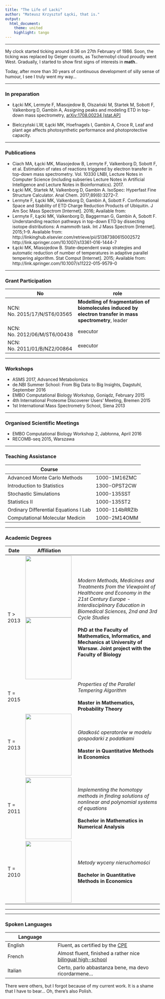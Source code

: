 ```yaml
---
title: "The Life of Lacki"
author: "Mateusz Krzysztof Łącki, that is."
output: 
  html_document:
    theme: united
    highlight: tango
---
```




_________________________
My clock started ticking around 8:36 on 27th February of 1986. Soon, the ticking was replaced by Geiger counts, as Tschernobyl cloud proudly went West.
Gradually, I started to show first signs of interests in **math**..  

Today, after more than 30 years of continuous development of silly sense of humour, I see I truly went my way...

_________________________
### In preparation

* Łącki MK, Lermyte F, Miasojedow B, Olszański M, Startek M, Sobott F, Valkenborg D, Gambin A, Assigning peaks and modeling ETD in top-down mass spectrometry, [arXiv:1708.00234 [stat.AP]](https://arxiv.org/abs/1708.00234)

* Bielczyński LW, Łącki MK, Hoefnagels I, Gambin A, Croce R, Leaf and plant age affects photosynthetic performance and photoprotective capacity.

_________________________
### Publications

* Ciach MA, Łącki MK, Miasojedow B, Lermyte F, Valkenborg D, Sobott F, et al. Estimation of rates of reactions triggered by electron transfer in top-down mass spectrometry. Vol. 10330 LNBI, Lecture Notes in Computer Science (including subseries Lecture Notes in Artificial Intelligence and Lecture Notes in Bioinformatics). 2017. 
* Łącki MK, Startek M, Valkenborg D, Gambin A. IsoSpec: Hyperfast Fine Structure Calculator. Anal Chem. 2017;89(6):3272–7. 
* Lermyte F, Łącki MK, Valkenborg D, Gambin A, Sobott F. Conformational Space and Stability of ETD Charge Reduction Products of Ubiquitin. J Am Soc Mass Spectrom [Internet]. 2016; Available from: 
* Lermyte F, Łącki MK, Valkenborg D, Baggerman G, Gambin A, Sobott F. Understanding reaction pathways in top-down ETD by dissecting isotope distributions: A mammoth task. Int J Mass Spectrom [Internet]. 2015;1–9. Available from: http://linkinghub.elsevier.com/retrieve/pii/S1387380615002572
http://link.springer.com/10.1007/s13361-016-1444-7
* Łącki MK, Miasojedow B. State-dependent swap strategies and automatic reduction of number of temperatures in adaptive parallel tempering algorithm. Stat Comput [Internet]. 2015; Available from: http://link.springer.com/10.1007/s11222-015-9579-0


_________________________
### Grant Participation

No                      | role
-----------------------|----------------------------------------
NCN: No. 2015/17/N/ST6/03565            | **Modelling of fragmentation of biomolecules induced by electron transfer in mass spectrometry**, leader
NCN: No. 2012/06/M/ST6/00438 | executor
NCN: No. 2011/01/B/NZ2/00864 | executor


_________________________
### Workshops

* ASMS 2017, Advanced Metabolomics
* de.NBI Summer School: From Big Data to Big Insights, Dagstuhl, September 2016
* EMBO Computational Biology Workshop, Goniądz, February 2015
* 4th International Proteome Discoverer Users’ Meeting, Bremen 2015
* 1st International Mass Spectrometry School, Siena 2013

_________________________
### Organised Scientific Meetings

* EMBO Computational Biology Workshop 2, Jabłonna, April 2016
* RECOMB-seq 2015, Warszawa


_________________________
### Teaching Assistance

Course                | 
-----------------------|----------------------------------------
Advanced Monte Carlo Methods          | 1000-1M16ZMC
Introduction to Statistics            | 1300-OPST2CW
Stochastic Simulations                | 1000-135SST
Statistics II                         | 1000-135ST2
Ordinary Differential Equations I Lab | 1000-114bRRZIb
Computational Molecular Medicin       | 1000-2M14OMM



_________________________
### Academic Degrees


Date   |           Affiliation          | 
-------|------------------------------- | ----------------------------------------------------
T > 2013 | <img src="images/mimuw.jpg" height="200px" width="150x" /><img src="images/LSfBR_logo3.png" height="200px" width="150x" />  | *Modern Methods, Medicines and Treatments from the Viewpoint of Healthcare and Economy in the 21st Century Europe - Interdisciplinary Education in Biomedical Sciences, 2nd and 3rd Cycle Studies* <br><br> **PhD at the Faculty of Mathematics, Informatics, and Mechanics at University of Warsaw. Joint project with the Faculty of Biology** 
T = 2015  | <img src="images/mimuw.jpg" height="10px" width="150px" /> | *Properties of the Parallel Tempering Algorithm* <br><br> **Master in Mathematics, Probability Theory**
T = 2013  | <img src="images/sgh.png" height="200px" width="150x" /> | *Gładkość operatorów w modelu gospodarki z podatkami* <br><br> **Master in Quantitative Methods in Economics**
T = 2011  | <img src="images/mimuw.jpg" height="200px" width="150x" /> | *Implementing the homotopy methods in finding solutions of nonlinear and polynomial systems of equations* <br><br> **Bachelor in Mathematics in Numerical Analysis**
T = 2010  | <img src="images/sgh.png" height="200px" width="150x" /> | *Metody wyceny nieruchomości* <br><br> **Bachelor in Quantitative Methods in Economics**
------------------------------------------------------------------------------------------


_________________________
### Spoken Languages

Language | 
----------|---------------------
English   | Fluent, as certified by the [CPE](http://www.cambridgeenglish.org/exams/proficiency/)
French    | Almost fluent, finished a rather nice [bilingual high-school](http://www.zmichowska.pl)  
Italian   | Certo, parlo abbastanza bene, ma devo ricordarmene...


There were others, but I forgot because of my current work. It is a shame that I have to bear...
Oh, there's also Polish. 
